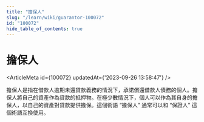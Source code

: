 ```yaml
---
title: "擔保人"
slug: "/learn/wiki/guarantor-100072"
id: "100072"
hide_table_of_contents: true
---
```



# 擔保人

<ArticleMeta id={100072} updatedAt={'2023-09-26 13:58:47'} />
<div className='border-solid border-b border-t-0 my-4 border-[var(--ifm-color-gray-300)]' />

擔保人是指在借款人逾期未還貸款義務的情況下，承諾償還借款人債務的個人。擔保人將自己的資產作為貸款的抵押物。在極少數情況下，個人可以作為其自身的擔保人，以自己的資產對貸款提供擔保。這個術語 “擔保人” 通常可以和 “保證人” 這個術語互換使用。
